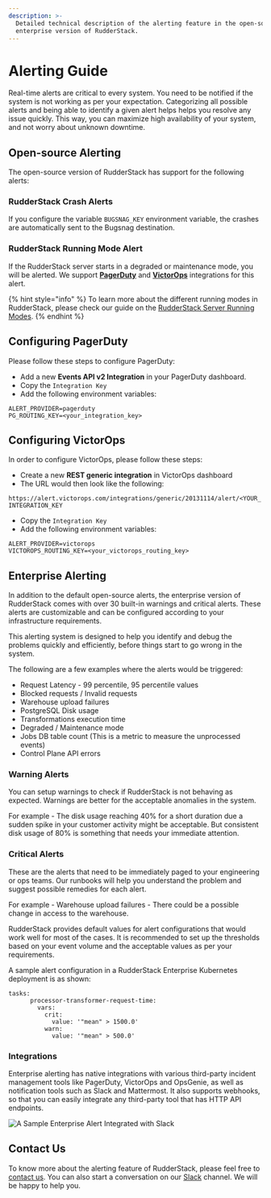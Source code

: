 ```yaml
---
description: >-
  Detailed technical description of the alerting feature in the open-source and
  enterprise version of RudderStack.
---
```


# Alerting Guide

Real-time alerts are critical to every system. You need to be notified if the system is not working as per your expectation. Categorizing all possible alerts and being able to identify a given alert helps helps you resolve any issue quickly. This way, you can maximize high availability of your system, and not worry about unknown downtime.

## Open-source Alerting

The open-source version of RudderStack has support for the following alerts:

### RudderStack Crash Alerts 

If you configure the variable `BUGSNAG_KEY` environment variable, the crashes are automatically sent to the Bugsnag destination.

### RudderStack Running Mode Alert

If the RudderStack server starts in a degraded or maintenance mode, you will be alerted. We support [**PagerDuty**](https://www.pagerduty.com/) and [**VictorOps**](https://victorops.com/) integrations for this alert. 

{% hint style="info" %}
To learn more about the different running modes in RudderStack, please check our guide on the [RudderStack Server Running Modes](https://docs.rudderstack.com/administrators-guide/high-availability#normal-mode).
{% endhint %}

## Configuring PagerDuty

Please follow these steps to configure PagerDuty:

* Add a new **Events API v2 Integration** in your PagerDuty dashboard.
* Copy the `Integration Key`
* Add the following environment variables:

```text
ALERT_PROVIDER=pagerduty
PG_ROUTING_KEY=<your_integration_key>
```

## Configuring VictorOps

In order to configure VictorOps, please follow these steps:

* Create a new **REST generic integration** in VictorOps dashboard
* The URL would then look like the following: 

`https://alert.victorops.com/integrations/generic/20131114/alert/<YOUR_INTEGRATION_KEY`

* Copy the `Integration Key`
* Add the following environment variables:

```text
ALERT_PROVIDER=victorops
VICTOROPS_ROUTING_KEY=<your_victorops_routing_key>
```

## Enterprise Alerting

In addition to the default open-source alerts, the enterprise version of RudderStack comes with over 30 built-in warnings and critical alerts. These alerts are customizable and can be configured according to your infrastructure requirements.

This alerting system is designed to help you identify and debug the problems quickly and efficiently, before things start to go wrong in the system.

The following are a few examples where the alerts would be triggered:

* Request Latency - 99 percentile, 95 percentile values
* Blocked requests / Invalid requests
* Warehouse upload failures
* PostgreSQL Disk usage
* Transformations execution time
* Degraded / Maintenance mode
* Jobs DB table count \(This is a metric to measure the unprocessed events\)
* Control Plane API errors

### Warning Alerts

You can setup warnings to check if RudderStack is not behaving as expected. Warnings are better for the acceptable anomalies in the system.

For example - The disk usage reaching 40% for a short duration due a sudden spike in your customer activity might be acceptable. But consistent disk usage of 80% is something that needs your immediate attention.

### Critical Alerts

These are the alerts that need to be immediately paged to your engineering or ops teams. Our runbooks will help you understand the problem and suggest possible remedies for each alert.

For example - Warehouse upload failures - There could be a possible change in access to the warehouse.

RudderStack provides default values for alert configurations that would work well for most of the cases. It is recommended to set up the thresholds based on your event volume and the acceptable values as per your requirements.

A sample alert configuration in a RudderStack Enterprise Kubernetes deployment is as shown:

```text
tasks:
      processor-transformer-request-time:
        vars:
          crit:
            value: '"mean" > 1500.0'
          warn:
            value: '"mean" > 500.0'
```

### Integrations

Enterprise alerting has native integrations with various third-party incident management tools like PagerDuty, VictorOps and OpsGenie, as well as notification tools such as Slack and Mattermost. It also supports webhooks, so that you can easily integrate any third-party tool that has HTTP API endpoints.

![A Sample Enterprise Alert Integrated with Slack](../../.gitbook/assets/image%20%2856%29.png)

## Contact Us

To know more about the alerting feature of RudderStack, please feel free to [contact us](mailto:%20docs@rudderstack.com). You can also start a conversation on our [Slack](https://resources.rudderstack.com/join-rudderstack-slack) channel. We will be happy to help you.





